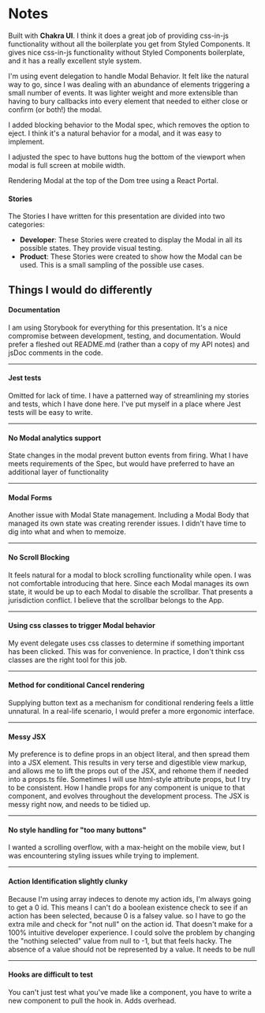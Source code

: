 
<Meta title="Modal/Notes" />

# Notes

Built with **Chakra UI**. I think it does a great job of providing css-in-js functionality without all the boilerplate you get from Styled Components.  It gives nice css-in-js functionality without Styled Components boilerplate, and it has a really excellent style system.

I'm using event delegation to handle Modal Behavior.  It felt like the natural way to go, since I was dealing with an abundance of elements triggering a small number of events. It was lighter weight and more extensible than having to bury callbacks into every element that needed to either close or confirm (or both!) the modal.

I added blocking behavior to the Modal spec, which removes the option to eject.  I think it's a natural behavior for a modal, and it was easy to implement.

I adjusted the spec to have buttons hug the bottom of the viewport when modal is full screen at mobile width.

Rendering Modal at the top of the Dom tree using a React Portal.



#### Stories
The Stories I have written for this presentation are divided into two categories:
- **Developer**: These Stories were created to display the Modal in all its possible states.  They provide visual testing.
- **Product**: These Stories were created to show how the Modal can be used.  This is a small sampling of the possible use cases.


## Things I would do differently

#### Documentation
I am using Storybook for everything for this presentation.  It's a nice compromise between development, testing, and documentation. Would prefer a fleshed out README.md (rather than a copy of my API notes) and jsDoc comments in the code.

***

#### Jest tests
Omitted for lack of time.  I have a patterned way of streamlining my stories and tests, which I have done here.  I've put myself in a place where Jest tests will be easy to write.

***

#### No Modal analytics support
State changes in the modal prevent button events from firing.  What I have meets requirements of the Spec, but would have preferred to have an additional layer of functionality

***

#### Modal Forms
Another issue with Modal State management.  Including a Modal Body that managed its own state was creating rerender issues.  I didn't have time to dig into what and when to memoize.

***

#### No Scroll Blocking
It feels natural for a modal to block scrolling functionality while open.  I was not comfortable introducing that here. Since each Modal manages its own state, it would be up to each Modal to disable the scrollbar.  That presents a jurisdiction conflict.  I believe that the scrollbar belongs to the App.

***

#### Using css classes to trigger Modal behavior
My event delegate uses css classes to determine if something important has been clicked. This was for convenience. In practice, I don't think css classes are the right tool for this job.

***

#### Method for conditional Cancel rendering
Supplying button text as a mechanism for conditional rendering feels a little unnatural.  In a real-life scenario, I would prefer a more ergonomic interface.

***

#### Messy JSX
My preference is to define props in an object literal, and then spread them into a JSX element.  This results in very terse and digestible view markup, and allows me to lift the props out of the JSX, and rehome them if needed into a props.ts file.  Sometimes I will use html-style attribute props, but I try to be consistent.  How I handle props for any component is unique to that component, and evolves throughout the development process.  The JSX is messy right now, and needs to be tidied up.

***

#### No style handling for "too many buttons"
I wanted a scrolling overflow, with a max-height on the mobile view, but I was encountering styling issues while trying to implement.

***

#### Action Identification slightly clunky
Because I'm using array indeces to denote my action ids, I'm always going to get a 0 id.  This means I can't do a boolean existence check to see if an action has been selected, because 0 is a falsey value.  so I have to go the extra mile and check for "not null" on the action id.  That doesn't make for a 100% intuitive developer experience.  I could solve the problem by changing the "nothing selected" value from null to -1, but that feels hacky.  The absence of a value should not be represented by a value.  It needs to be null

***

#### Hooks are difficult to test
You can't just test what you've made like a component, you have to write a new component to pull the hook in.  Adds overhead.


